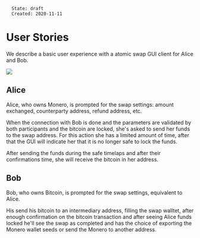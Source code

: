 <pre>
  State: draft
  Created: 2020-11-11
</pre>

=User Stories=

We describe a basic user experience with a atomic swap GUI client for Alice and
Bob.

<img src="images/gui-mocks.jpg">

==Alice==

Alice, who owns Monero, is prompted for the swap settings: amount exchanged,
counterparty address, refund address, etc.

When the connection with Bob is done and the parameters are validated by both
participants and the bitcoin are locked, she's asked to send her funds to the
swap address. For this action she has a limited amount of time, after that the
GUI will indicate her that it is no longer safe to lock the funds.

After sending the funds during the safe timelaps and after their confirmations
time, she will receive the bitcoin in her address.

==Bob==

Bob, who owns Bitcoin, is prompted for the swap settings, equivalent to Alice.

His send his bitcoin to an intermediary address, filling the swap walltet, after
enough confirmation on the bitcoin transaction and after seeing Alice funds
locked he'll see the swap as completed and has the choice of exporting the
Monero wallet seeds or send the Monero to another address.
